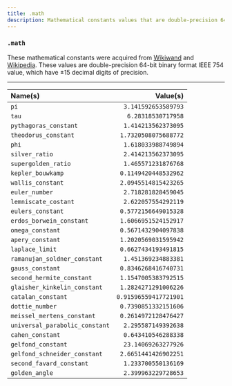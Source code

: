 ```yaml
---
title: .math
description: Mathematical constants values that are double-precision 64-bit binary format IEEE 754 value, which have ±15 decimal digits of precision
---
```


### `.math`

These mathematical constants were acquired from [Wikiwand](https://www.wikiwand.com/en/List_of_mathematical_constants) and [Wikipedia](https://en.wikipedia.org/). These values are double-precision 64-bit binary format IEEE 754 value, which have ±15 decimal digits of precision.

---

| Name(s)                        |              Value(s) |
| :----------------------------- | --------------------: |
| `pi`                           |   `3.141592653589793` |
| `tau`                          |    `6.28318530717958` |
| `pythagoras_constant`          |   `1.414213562373095` |
| `theodorus_constant`           |  `1.7320508075688772` |
| `phi`                          |   `1.618033988749894` |
| `silver_ratio`                 |   `2.414213562373095` |
| `supergolden_ratio`            |   `1.465571231876768` |
| `kepler_bouwkamp`              |  `0.1149420448532962` |
| `wallis_constant`              |  `2.0945514815423265` |
| `euler_number`                 |   `2.718281828459045` |
| `lemniscate_costant`           |   `2.622057554292119` |
| `eulers_constant`              |  `0.5772156649015328` |
| `erdos_borwein_constant`       |  `1.6066951524152917` |
| `omega_constant`               |  `0.5671432904097838` |
| `apery_constant`               |  `1.2020569031595942` |
| `laplace_limit`                |  `0.6627434193491815` |
| `ramanujan_soldner_constant`   |   `1.451369234883381` |
| `gauss_constant`               |  `0.8346268416740731` |
| `second_hermite_constant`      |  `1.1547005383792515` |
| `glaisher_kinkelin_constant`   |  `1.2824271291006226` |
| `catalan_constant`             | `0.91596559417721901` |
| `dottie_number`                |  `0.7390851332151606` |
| `meissel_mertens_constant`     |  `0.2614972128476427` |
| `universal_parabolic_constant` |   `2.295587149392638` |
| `cahen_constant`               |   `0.643410546288338` |
| `gelfond_constant`             |   `23.14069263277926` |
| `gelfond_schneider_constant`   |  `2.6651441426902251` |
| `second_favard_constant`       |   `1.233700550136169` |
| `golden_angle`                 |   `2.399963229728653` |
